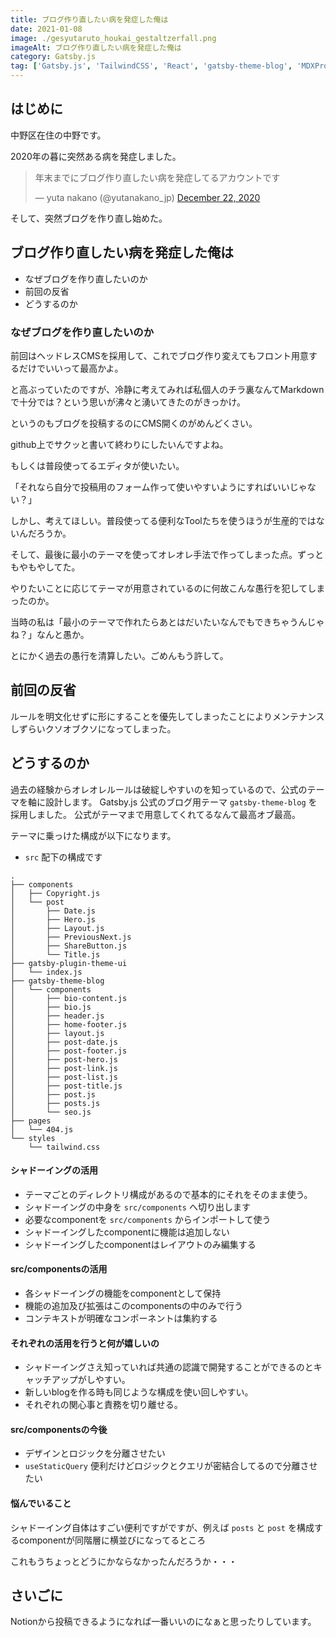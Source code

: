 ```yaml
---
title: ブログ作り直したい病を発症した俺は
date: 2021-01-08
image: ./gesyutaruto_houkai_gestaltzerfall.png
imageAlt: ブログ作り直したい病を発症した俺は
category: Gatsby.js
tag: ['Gatsby.js', 'TailwindCSS', 'React', 'gatsby-theme-blog', 'MDXProvider']
---
```


## はじめに

中野区在住の中野です。

2020年の暮に突然ある病を発症しました。

<blockquote class="twitter-tweet"><p lang="ja" dir="ltr">年末までにブログ作り直したい病を発症してるアカウントです</p>— yuta nakano (@yutanakano_jp) <a href="[https://twitter.com/yutanakano_jp/status/1341260685062230016?ref_src=twsrc^tfw](https://twitter.com/yutanakano_jp/status/1341260685062230016?ref_src=twsrc%5Etfw)">December 22, 2020</a></blockquote> <script async src="[https://platform.twitter.com/widgets.js](https://platform.twitter.com/widgets.js)" charset="utf-8"></script>

そして、突然ブログを作り直し始めた。

## ブログ作り直したい病を発症した俺は

- なぜブログを作り直したいのか
- 前回の反省
- どうするのか

### なぜブログを作り直したいのか

前回はヘッドレスCMSを採用して、これでブログ作り変えてもフロント用意するだけでいいって最高かよ。

と高ぶっていたのですが、冷静に考えてみれば私個人のチラ裏なんてMarkdownで十分では？という思いが沸々と湧いてきたのがきっかけ。

というのもブログを投稿するのにCMS開くのがめんどくさい。

github上でサクッと書いて終わりにしたいんですよね。

もしくは普段使ってるエディタが使いたい。

「それなら自分で投稿用のフォーム作って使いやすいようにすればいいじゃない？」

しかし、考えてほしい。普段使ってる便利なToolたちを使うほうが生産的ではないんだろうか。

そして、最後に最小のテーマを使ってオレオレ手法で作ってしまった点。ずっともやもやしてた。

やりたいことに応じてテーマが用意されているのに何故こんな愚行を犯してしまったのか。

当時の私は「最小のテーマで作れたらあとはだいたいなんでもできちゃうんじゃね？」なんと愚か。

とにかく過去の愚行を清算したい。ごめんもう許して。

## 前回の反省

ルールを明文化せずに形にすることを優先してしまったことによりメンテナンスしずらいクソオブクソになってしまった。

## どうするのか

過去の経験からオレオレルールは破綻しやすいのを知っているので、公式のテーマを軸に設計します。
Gatsby.js 公式のブログ用テーマ `gatsby-theme-blog` を採用しました。
公式がテーマまで用意してくれてるなんて最高オブ最高。

テーマに乗っけた構成が以下になります。

- `src` 配下の構成です

```
.
├── components
│   ├── Copyright.js
│   └── post
│       ├── Date.js
│       ├── Hero.js
│       ├── Layout.js
│       ├── PreviousNext.js
│       ├── ShareButton.js
│       └── Title.js
├── gatsby-plugin-theme-ui
│   └── index.js
├── gatsby-theme-blog
│   └── components
│       ├── bio-content.js
│       ├── bio.js
│       ├── header.js
│       ├── home-footer.js
│       ├── layout.js
│       ├── post-date.js
│       ├── post-footer.js
│       ├── post-hero.js
│       ├── post-link.js
│       ├── post-list.js
│       ├── post-title.js
│       ├── post.js
│       ├── posts.js
│       └── seo.js
├── pages
│   └── 404.js
└── styles
    └── tailwind.css
```

#### シャドーイングの活用

- テーマごとのディレクトリ構成があるので基本的にそれをそのまま使う。
- シャドーイングの中身を `src/components` へ切り出します
- 必要なcomponentを `src/components` からインポートして使う
- シャドーイングしたcomponentに機能は追加しない
- シャドーイングしたcomponentはレイアウトのみ編集する

#### src/componentsの活用

- 各シャドーイングの機能をcomponentとして保持
- 機能の追加及び拡張はこのcomponentsの中のみで行う
- コンテキストが明確なコンポーネントは集約する

#### それぞれの活用を行うと何が嬉しいの

- シャドーイングさえ知っていれば共通の認識で開発することができるのとキャッチアップがしやすい。
- 新しいblogを作る時も同じような構成を使い回しやすい。
- それぞれの関心事と責務を切り離せる。

#### src/componentsの今後

- デザインとロジックを分離させたい
- `useStaticQuery` 便利だけどロジックとクエリが密結合してるので分離させたい

#### 悩んでいること

シャドーイング自体はすごい便利ですがですが、例えば `posts` と `post` を構成するcomponentが同階層に横並びになってるところ

これもうちょっとどうにかならなかったんだろうか・・・

## さいごに
Notionから投稿できるようになれば一番いいのになぁと思ったりしています。